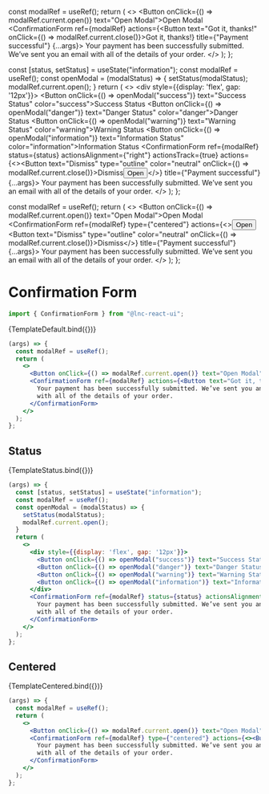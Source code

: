 

<Meta title="Utility/Confirmation Form" component={ConfirmationForm} />

  const modalRef = useRef();
  return (
    <>
      <Button onClick={() => modalRef.current.open()} text="Open Modal">Open Modal</Button>
      <ConfirmationForm ref={modalRef} actions={<Button text="Got it, thanks!" onClick={() => modalRef.current.close()}>Got it, thanks!</Button>} title={"Payment successful"} {...args}>
        Your payment has been successfully submitted. We’ve sent you an email
        with all of the details of your order.
      </ConfirmationForm>
    </>
  );
};

  const [status, setStatus] = useState("information");
  const modalRef = useRef();
  const openModal = (modalStatus) => {
    setStatus(modalStatus);
    modalRef.current.open();
  }
  return (
    <>
      <div style={{display: 'flex', gap: '12px'}}>
        <Button onClick={() => openModal("success")} text="Success Status" color="success">Success Status</Button>
        <Button onClick={() => openModal("danger")} text="Danger Status" color="danger">Danger Status</Button>
        <Button onClick={() => openModal("warning")} text="Warning Status" color="warning">Warning Status</Button>
        <Button onClick={() => openModal("information")} text="Information Status" color="information">Information Status</Button>
      </div>
      <ConfirmationForm ref={modalRef} status={status} actionsAlignment={"right"} actionsTrack={true} actions={<><Button text="Dismiss" type="outline" color="neutral" onClick={() => modalRef.current.close()}>Dismiss</Button><Button text="Open" type="tinted" color="secondary">Open</Button></>} title={"Payment successful"} {...args}>
        Your payment has been successfully submitted. We’ve sent you an email
        with all of the details of your order.
      </ConfirmationForm>
    </>
  );
};

  const modalRef = useRef();
  return (
    <>
      <Button onClick={() => modalRef.current.open()} text="Open Modal">Open Modal</Button>
      <ConfirmationForm ref={modalRef} type={"centered"} actions={<><Button text="Open" type="tinted" color="secondary">Open</Button><Button text="Dismiss" type="outline" color="neutral" onClick={() => modalRef.current.close()}>Dismiss</Button></>} title={"Payment successful"} {...args}>
        Your payment has been successfully submitted. We’ve sent you an email
        with all of the details of your order.
      </ConfirmationForm>
    </>
  );
};


# Confirmation Form

```jsx
import { ConfirmationForm } from "@lnc-react-ui";
```

<Story name="Default" args={{}}>
  {TemplateDefault.bind({})}
</Story>

```jsx
(args) => {
  const modalRef = useRef();
  return (
    <>
      <Button onClick={() => modalRef.current.open()} text="Open Modal">Open Modal</Button>
      <ConfirmationForm ref={modalRef} actions={<Button text="Got it, thanks!" onClick={() => modalRef.current.close()}>Got it, thanks!</Button>} title={"Payment successful"} {...args}>
        Your payment has been successfully submitted. We’ve sent you an email
        with all of the details of your order.
      </ConfirmationForm>
    </>
  );
};
```

<ArgsTable story="Default" />

## Status

<Story name="Status" args={{}}>
  {TemplateStatus.bind({})}
</Story>

```jsx
(args) => {
  const [status, setStatus] = useState("information");
  const modalRef = useRef();
  const openModal = (modalStatus) => {
    setStatus(modalStatus);
    modalRef.current.open();
  }
  return (
    <>
      <div style={{display: 'flex', gap: '12px'}}>
        <Button onClick={() => openModal("success")} text="Success Status" color="success">Success Status</Button>
        <Button onClick={() => openModal("danger")} text="Danger Status" color="danger">Danger Status</Button>
        <Button onClick={() => openModal("warning")} text="Warning Status" color="warning">Warning Status</Button>
        <Button onClick={() => openModal("information")} text="Information Status" color="information">Information Status</Button>
      </div>
      <ConfirmationForm ref={modalRef} status={status} actionsAlignment={"right"} actionsTrack={true} actions={<><Button text="Dismiss" type="outline" color="neutral" onClick={() => modalRef.current.close()}>Dismiss</Button><Button text="Open" type="tinted" color="secondary">Open</Button></>} title={"Payment successful"} {...args}>
        Your payment has been successfully submitted. We’ve sent you an email
        with all of the details of your order.
      </ConfirmationForm>
    </>
  );
};
```

## Centered

<Story name="Centered" args={{}}>
  {TemplateCentered.bind({})}
</Story>

```jsx
(args) => {
  const modalRef = useRef();
  return (
    <>
      <Button onClick={() => modalRef.current.open()} text="Open Modal">Open Modal</Button>
      <ConfirmationForm ref={modalRef} type={"centered"} actions={<><Button text="Open" type="tinted" color="secondary">Open</Button><Button text="Dismiss" type="outline" color="neutral" onClick={() => modalRef.current.close()}>Dismiss</Button></>} title={"Payment successful"} {...args}>
        Your payment has been successfully submitted. We’ve sent you an email
        with all of the details of your order.
      </ConfirmationForm>
    </>
  );
};
```